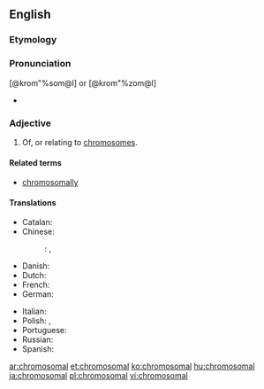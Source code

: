 ==English==

===Etymology===
{{suffix|chromosome|al}}

===Pronunciation===
[@krom"%som@l] or [@krom"%zom@l]
* {{rhymes|əʊməl}}

===Adjective===
{{en-adj|-}}

# Of, or relating to [[chromosome]]s.

====Related terms====
* [[chromosomally]]

====Translations====
{{trans-top|of, or relating to chromosomes}}
* Catalan: {{t|ca|cromosòmic}}
* Chinese:
*: {{ttbc|cmn}}: {{t+|cmn|染色體|tr=rǎncè tǐ|sc=Hani}}, {{t|cmn|[[染色體]][[的]]|tr=rǎncè tǐ de|sc=Hani}} <!-- was: "[[染色體]] (rǎncè tǐ), optional: [[染色體的]] (rǎncè tǐ de)"; {{t+|cmn|染色體|alt=染色體的}} could be more appropriate, since 的 seems to be just a particle. -->
* Danish: {{t|da|kromosomal}}
* Dutch: {{t+|nl|chromosomaal}}
* French: {{t+|fr|chromosomique}}
* German: {{t|de|chromosomal}}
{{trans-mid}}
* Italian: {{t|it|cromosomico}}
* Polish: {{t|pl|chromosomowy|m}}, {{t|pl|chromosomalny|m}}
* Portuguese: {{t|pt|cromossómico}}
* Russian: {{t+|ru|хромосо́мный|sc=Cyrl}}
* Spanish: {{t+|es|cromosómico}}
{{trans-bottom}}

[[ar:chromosomal]]
[[et:chromosomal]]
[[ko:chromosomal]]
[[hu:chromosomal]]
[[ja:chromosomal]]
[[pl:chromosomal]]
[[vi:chromosomal]]